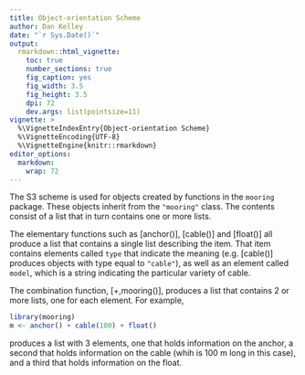 ```yaml
---
title: Object-orientation Scheme
author: Dan Kelley
date: "`r Sys.Date()`"
output:
  rmarkdown::html_vignette:
    toc: true
    number_sections: true
    fig_caption: yes
    fig_width: 3.5
    fig_height: 3.5
    dpi: 72
    dev.args: list(pointsize=11)
vignette: >
  %\VignetteIndexEntry{Object-orientation Scheme}
  %\VignetteEncoding{UTF-8}
  %\VignetteEngine{knitr::rmarkdown}
editor_options:
  markdown:
    wrap: 72
---
```


The S3 scheme is used for objects created by functions in the `mooring`
package. These objects inherit from the `"mooring"` class.  The contents
consist of a list that in turn contains one or more lists.

The elementary functions such as [anchor()], [cable()] and [float()] all
produce a list that contains a single list describing the item.  That item
contains elements called `type` that indicate the meaning (e.g. [cable()]
produces objects with type equal to `"cable"`), as well as an element called
`model`, which is a string indicating the particular variety of cable.

The combination function, [+,mooring()], produces a list that contains 2 or
more lists, one for each element.  For example,
```r
library(mooring)
m <- anchor() + cable(100) + float()
```
produces a list with 3 elements, one that holds information on the anchor,
a second that holds information on the cable (whih is 100 m long in this case),
and a third that holds information on the float.
